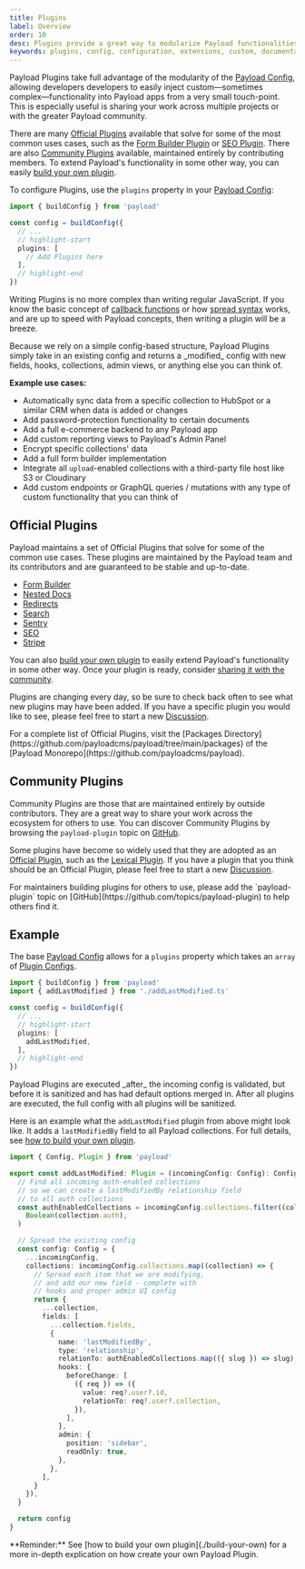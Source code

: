 ```yaml
---
title: Plugins
label: Overview
order: 10
desc: Plugins provide a great way to modularize Payload functionalities into easy-to-use enhancements and extensions of your Payload apps.
keywords: plugins, config, configuration, extensions, custom, documentation, Content Management System, cms, headless, javascript, node, react, nextjs
---
```


Payload Plugins take full advantage of the modularity of the [Payload Config](../configuration/overview), allowing developers developers to easily inject custom—sometimes complex—functionality into Payload apps from a very small touch-point. This is especially useful is sharing your work across multiple projects or with the greater Payload community.

There are many [Official Plugins](#official-plugins) available that solve for some of the most common uses cases, such as the [Form Builder Plugin](./form-builder) or [SEO Plugin](./seo). There are also [Community Plugins](#community-plugins) available, maintained entirely by contributing members. To extend Payload's functionality in some other way, you can easily [build your own plugin](./build-your-own).

To configure Plugins, use the `plugins` property in your [Payload Config](../configuration/overview):

```ts
import { buildConfig } from 'payload'

const config = buildConfig({
  // ...
  // highlight-start
  plugins: [
    // Add Plugins here
  ],
  // highlight-end
})
```

Writing Plugins is no more complex than writing regular JavaScript. If you know the basic concept of [callback functions](https://developer.mozilla.org/en-US/docs/Glossary/Callback_function) or how [spread syntax](https://developer.mozilla.org/en-US/docs/Web/JavaScript/Reference/Operators/Spread_syntax) works, and are up to speed with Payload concepts, then writing a plugin will be a breeze.

<Banner type="success">
  Because we rely on a simple config-based structure, Payload Plugins simply take in an
  existing config and returns a _modified_ config with new fields, hooks, collections, admin views, or
  anything else you can think of.
</Banner>

**Example use cases:**

- Automatically sync data from a specific collection to HubSpot or a similar CRM when data is added or changes
- Add password-protection functionality to certain documents
- Add a full e-commerce backend to any Payload app
- Add custom reporting views to Payload's Admin Panel
- Encrypt specific collections' data
- Add a full form builder implementation
- Integrate all `upload`-enabled collections with a third-party file host like S3 or Cloudinary
- Add custom endpoints or GraphQL queries / mutations with any type of custom functionality that you can think of

## Official Plugins

Payload maintains a set of Official Plugins that solve for some of the common use cases. These plugins are maintained by the Payload team and its contributors and are guaranteed to be stable and up-to-date.

- [Form Builder](./form-builder)
- [Nested Docs](./nested-docs)
- [Redirects](./redirects)
- [Search](./search)
- [Sentry](./sentry)
- [SEO](./seo)
- [Stripe](./stripe)

You can also [build your own plugin](./build-your-own) to easily extend Payload's functionality in some other way. Once your plugin is ready, consider [sharing it with the community](#community-plugins).

Plugins are changing every day, so be sure to check back often to see what new plugins may have been added. If you have a specific plugin you would like to see, please feel free to start a new [Discussion](https://github.com/payloadcms/payload/discussions).

<Banner type="warning">
  For a complete list of Official Plugins, visit the [Packages Directory](https://github.com/payloadcms/payload/tree/main/packages) of the [Payload Monorepo](https://github.com/payloadcms/payload).
</Banner>

## Community Plugins

Community Plugins are those that are maintained entirely by outside contributors. They are a great way to share your work across the ecosystem for others to use. You can discover Community Plugins by browsing the `payload-plugin` topic on [GitHub](https://github.com/topics/payload-plugin).

Some plugins have become so widely used that they are adopted as an [Official Plugin](#official-plugins), such as the [Lexical Plugin](https://github.com/AlessioGr/payload-plugin-lexical). If you have a plugin that you think should be an Official Plugin, please feel free to start a new [Discussion](https://github.com/payloadcms/payload/discussions).

<Banner type="warning">
  For maintainers building plugins for others to use, please add the `payload-plugin` topic on [GitHub](https://github.com/topics/payload-plugin) to help others find it.
</Banner>

## Example

The base [Payload Config](../configuration/overview) allows for a `plugins` property which takes an `array` of [Plugin Configs](./build-your-own).

```ts
import { buildConfig } from 'payload'
import { addLastModified } from './addLastModified.ts'

const config = buildConfig({
  // ...
  // highlight-start
  plugins: [
    addLastModified,
  ],
  // highlight-end
})
```

<Banner type="warning">
  Payload Plugins are executed _after_ the incoming config is validated, but before it is sanitized and has had default options merged in. After all plugins are executed, the full config with all plugins will be sanitized.
</Banner>

Here is an example what the `addLastModified` plugin from above might look like. It adds a `lastModifiedBy` field to all Payload collections. For full details, see [how to build your own plugin](./build-your-own).

```ts
import { Config, Plugin } from 'payload'

export const addLastModified: Plugin = (incomingConfig: Config): Config => {
  // Find all incoming auth-enabled collections
  // so we can create a lastModifiedBy relationship field
  // to all auth collections
  const authEnabledCollections = incomingConfig.collections.filter((collection) =>
    Boolean(collection.auth),
  )

  // Spread the existing config
  const config: Config = {
    ...incomingConfig,
    collections: incomingConfig.collections.map((collection) => {
      // Spread each item that we are modifying,
      // and add our new field - complete with
      // hooks and proper admin UI config
      return {
        ...collection,
        fields: [
          ...collection.fields,
          {
            name: 'lastModifiedBy',
            type: 'relationship',
            relationTo: authEnabledCollections.map(({ slug }) => slug),
            hooks: {
              beforeChange: [
                ({ req }) => ({
                  value: req?.user?.id,
                  relationTo: req?.user?.collection,
                }),
              ],
            },
            admin: {
              position: 'sidebar',
              readOnly: true,
            },
          },
        ],
      }
    }),
  }

  return config
}
```

<Banner type="success">
  **Reminder:**
  See [how to build your own plugin](./build-your-own) for a more in-depth explication on how create your own Payload Plugin.
</Banner>
